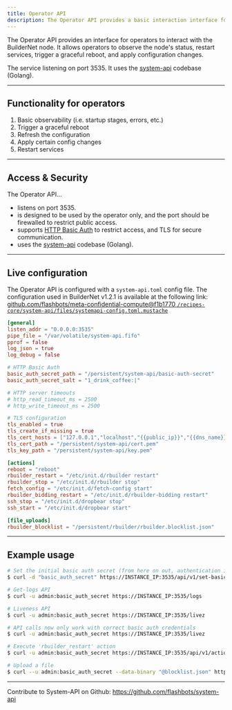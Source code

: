 ```yaml
---
title: Operator API
description: The Operator API provides a basic interaction interface for the operator with the BuilderNet node.
---
```


The Operator API provides an interface for operators to interact with the BuilderNet node. It allows operators to observe the node's status, restart services, trigger a graceful reboot, and apply configuration changes.

The service listening on port 3535. It uses the [system-api](https://github.com/flashbots/system-api) codebase (Golang).

---

## Functionality for operators

1. Basic observability (i.e. startup stages, errors, etc.)
2. Trigger a graceful reboot
3. Refresh the configuration
4. Apply certain config changes
5. Restart services

---

## Access & Security

The Operator API...
- listens on port 3535.
- is designed to be used by the operator only, and the port should be firewalled to restrict public access.
- supports [HTTP Basic Auth](https://datatracker.ietf.org/doc/html/rfc7617) to restrict access, and TLS for secure communication.
- uses the [system-api](https://github.com/flashbots/system-api) codebase (Golang).

---

## Live configuration

<!-- UPDATE_ON_RELEASE -->
The Operator API is configured with a `system-api.toml` config file. The configuration used in BuilderNet v1.2.1 is available at the following link: [github.com/flashbots/meta-confidential-compute@f1b1770 `/recipes-core/system-api/files/systemapi-config.toml.mustache`](https://github.com/flashbots/meta-confidential-compute/blob/f1b1770d80946ea8d879632a8d572dacadb3edc4/recipes-core/system-api/files/systemapi-config.toml.mustache)

```toml
[general]
listen_addr = "0.0.0.0:3535"
pipe_file = "/var/volatile/system-api.fifo"
pprof = false
log_json = true
log_debug = false

# HTTP Basic Auth
basic_auth_secret_path = "/persistent/system-api/basic-auth-secret"
basic_auth_secret_salt = "1_drink_coffee:|"

# HTTP server timeouts
# http_read_timeout_ms = 2500
# http_write_timeout_ms = 2500

# TLS configuration
tls_enabled = true
tls_create_if_missing = true
tls_cert_hosts = ["127.0.0.1","localhost","{{public_ip}}","{{dns_name}}"]
tls_cert_path = "/persistent/system-api/cert.pem"
tls_key_path = "/persistent/system-api/key.pem"

[actions]
reboot = "reboot"
rbuilder_restart = "/etc/init.d/rbuilder restart"
rbuilder_stop = "/etc/init.d/rbuilder stop"
fetch_config = "/etc/init.d/fetch-config start"
rbuilder_bidding_restart = "/etc/init.d/rbuilder-bidding restart"
ssh_stop = "/etc/init.d/dropbear stop"
ssh_start = "/etc/init.d/dropbear start"

[file_uploads]
rbuilder_blocklist = "/persistent/rbuilder/rbuilder.blocklist.json"
```


<hr class="clean" />

## Example usage

```bash
# Set the initial basic auth secret (from here on out, authentication is required for all API requests).
$ curl -d "basic_auth_secret" https://INSTANCE_IP:3535/api/v1/set-basic-auth

# Get-logs API
$ curl -u admin:basic_auth_secret https://INSTANCE_IP:3535/logs

# Liveness API
$ curl -u admin:basic_auth_secret https://INSTANCE_IP:3535/livez

# API calls now only work with correct basic auth credentials
$ curl -u admin:basic_auth_secret https://INSTANCE_IP:3535/livez

# Execute 'rbuilder_restart' action
$ curl -u admin:basic_auth_secret https://INSTANCE_IP:3535/api/v1/actions/rbuilder_restart

# Upload a file
$ curl --u admin:basic_auth_secret --data-binary "@blocklist.json" https://INSTANCE_IP:3535/api/v1/file-upload/rbuilder_blocklist
```

<hr class="clean" />

Contribute to System-API on Github: https://github.com/flashbots/system-api